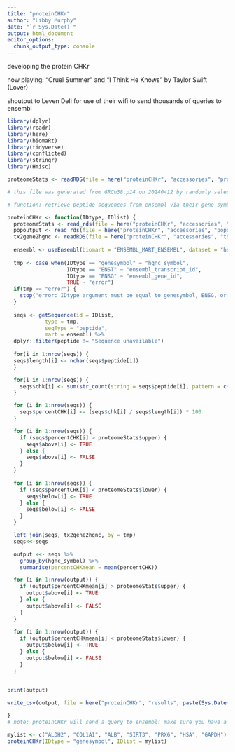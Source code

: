 ```yaml
---
title: "proteinCHKr"
author: "Libby Murphy"
date: "`r Sys.Date()`"
output: html_document
editor_options: 
  chunk_output_type: console
---
```

developing the protein CHKr

now playing: "Cruel Summer" and "I Think He Knows" by Taylor Swift (Lover)

shoutout to Leven Deli for use of their wifi to send thousands of queries to ensembl

```r
library(dplyr)
library(readr)
library(here)
library(biomaRt)
library(tidyverse)
library(conflicted)
library(stringr)
library(Hmisc)
```

```r
proteomeStats <- readRDS(file = here("proteinCHKr", "accessories", "proteomeStats.rds"))

# this file was generated from GRCh38.p14 on 20240412 by randomly selecting 3000 protein coding genes and averaging their combined percent cysteine/histidine/lysine content to get an accurate estimate of the mean and sd for the whole human proteome's CHK percent. see here/proteinCHKr/code/proteinCHKr_population_statistics.Rmd for more info
```

```r
# function: retrieve peptide sequences from ensembl via their gene symbol 

proteinCHKr <- function(IDtype, IDlist) {
  proteomeStats <- read_rds(file = here("proteinCHKr", "accessories", "proteomeStats.rds"))
  popoutput <- read_rds(file = here("proteinCHKr", "accessories", "popoutput.rds"))
  tx2gene2hgnc <- readRDS(file = here("proteinCHKr", "accessories", "tx2gene2hgnc.rmd"))
  
  ensembl <- useEnsembl(biomart = "ENSEMBL_MART_ENSEMBL", dataset = "hsapiens_gene_ensembl")
  
  tmp <- case_when(IDtype == "genesymbol" ~ "hgnc_symbol",
                   IDtype == "ENST" ~ "ensembl_transcript_id",
                   IDtype == "ENSG" ~ "ensembl_gene_id",
                   TRUE ~ "error")
  if(tmp == "error") {
    stop("error: IDtype argument must be equal to genesymbol, ENSG, or ENST. IDtype argument must be in quotation marks")
  }
  
  seqs <- getSequence(id = IDlist,
            type = tmp,
            seqType = "peptide",
            mart = ensembl) %>%
  dplyr::filter(peptide != "Sequence unavailable")
  
  for(i in 1:nrow(seqs)) {
  seqs$length[i] <- nchar(seqs$peptide[i])
  }

  for(i in 1:nrow(seqs)) {
    seqs$chk[i] <- sum(str_count(string = seqs$peptide[i], pattern = c("C", "H", "K")))
  }

  for (i in 1:nrow(seqs)) {
    seqs$percentCHK[i] <- (seqs$chk[i] / seqs$length[i]) * 100
  }

  for (i in 1:nrow(seqs)) {
    if (seqs$percentCHK[i] > proteomeStats$upper) {
      seqs$above[i] <- TRUE
    } else {
      seqs$above[i] <- FALSE
    }
  }
  
  for (i in 1:nrow(seqs)) {
    if (seqs$percentCHK[i] < proteomeStats$lower) {
      seqs$below[i] <- TRUE
    } else {
      seqs$below[i] <- FALSE
    }
  }

  left_join(seqs, tx2gene2hgnc, by = tmp)
  seqs<<-seqs  

  output <<- seqs %>%
    group_by(hgnc_symbol) %>%
    summarise(percentCHKmean = mean(percentCHK))

  for (i in 1:nrow(output)) {
    if (output$percentCHKmean[i] > proteomeStats$upper) {
      output$above[i] <- TRUE
    } else {
      output$above[i] <- FALSE
    }
  }
  
  for (i in 1:nrow(output)) {
    if (output$percentCHKmean[i] < proteomeStats$lower) {
      output$below[i] <- TRUE
    } else {
      output$below[i] <- FALSE
    }
  }
  

print(output)

write_csv(output, file = here("proteinCHKr", "results", paste(Sys.Date(), "_proteinCHKr_results.csv", sep = "")))

}
# note: proteinCHKr will send a query to ensembl! make sure you have a stable wifi connection
```

```r
mylist <- c("ALDH2", "COL1A1", "ALB", "SIRT3", "PRX6", "HSA", "GAPDH")
proteinCHKr(IDtype = "genesymbol", IDlist = mylist)
```
